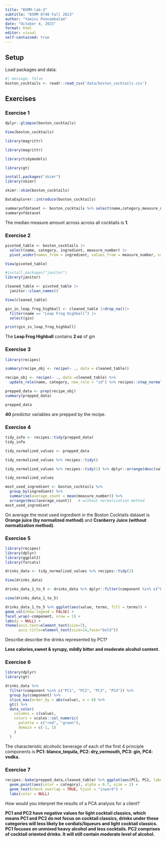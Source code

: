 ---
title: "BSMM-lab-3"
subtitle: "BSMM 8740 Fall 2023"
author: "Yamini Ponnambalam"
date: "October 4, 2023"
format: html
editor: visual
self-contained: true
---

## Setup

Load packages and data:

```{r load-pkg-data}
#| message: false
boston_cocktails <- readr::read_csv('data/boston_cocktails.csv')
```

## Exercises

### Exercise 1

```{r}
dplyr::glimpse(boston_cocktails) 
```

```{r}
View(boston_cocktails)
```

```{r}
library(magrittr)   
```

```{r}
library(magrittr)   
```

```{r}
library(tidymodels)
```

```{r}
library(gt)
```

```{r}
install.packages("skimr")
library(skimr)
```

```{r}
skimr::skim(boston_cocktails)
```

```{r}
DataExplorer::introduce(boston_cocktails)
```

```{r}
summaryofdataset <- boston_cocktails %>% select(name,category,measure_number) %>%  dplyr::filter(category=="Cocktail Classics") %>% summarise(mediannumber=median(measure_number))
summaryofdataset
```

The median measure amount across across all cocktails is **1**.

### Exercise 2

```{r}
pivoted_table <- boston_cocktails |>
  select(name, category, ingredient, measure_number) |> 
  pivot_wider(names_from = ingredient, values_from = measure_number, values_fill = 0)
```

```{r}
View(pivoted_table)
```

```{r}
#install.packages("janitor")
library(janitor)
```

```{r}
cleaned_table <- pivoted_table |>
  janitor::clean_names()
```

```{r}
View(cleaned_table)
```

```{r}
gin_in_leap_frog_highball <- cleaned_table |>drop_na()|>
  filter(name == "Leap Frog Highball") |>
  select(gin)

print(gin_in_leap_frog_highball)
```

The **Leap Frog Highball** contains **2 oz** of gin

### Exercise 3

```{r}
library(recipes)

summary(recipe_obj <- recipe(~ ., data = cleaned_table))
```

```{r}
recipe_obj <- recipe(~ ., data =cleaned_table) %>%
  update_role(name, category, new_role = "id") %>% recipes::step_normalize(all_numeric()) %>%step_pca(all_numeric())

prepped_data <- prep(recipe_obj)
summary(prepped_data)
```

```{r}
prepped_data
```

**40** predictor variables are prepped by the recipe.

### Exercise 4

```{r}
tidy_info <- recipes::tidy(prepped_data)
tidy_info
```

```{r}
tidy_normalized_values <- prepped_data

tidy_normalized_values %>% recipes::tidy() 
```

```{r}
tidy_normalized_values %>% recipes::tidy(1) %>% dplyr::arrange(desc(value))
```

```{r}
tidy_normalized_values
```

```{r}
most_used_ingredient <- boston_cocktails %>%
  group_by(ingredient) %>%
  summarise(average_count = mean(measure_number)) %>%
  arrange(desc(average_count))   # without normalization method
most_used_ingredient
```

On average the most used ingredient in the Boston Cocktails dataset is **Orange juice (by normalized method)** and **Cranberry Juice (without normalization method)**.

### Exercise 5

```{r}
library(recipes)
library(dplyr)
library(ggplot2)
library(forcats)

drinks_data <- tidy_normalized_values %>% recipes::tidy(2)

View(drinks_data)

drinks_data_1_to_5 <- drinks_data %>% dplyr::filter(component %in% c("PC1","PC2","PC3","PC4","PC5")) %>% dplyr::mutate(order = forcats::fct_inorder(component))

view(drinks_data_1_to_5)

drinks_data_1_to_5 %>% ggplot(aes(value, terms, fill = terms)) +
geom_col(show.legend = FALSE) +
facet_wrap(~component, nrow = 1) +
labs(y = NULL) +
theme(axis.text=element_text(size=7),
      axis.title=element_text(size=14,face="bold"))
```

Describe describe the drinks represented by PC1?

**Less calories,sweet & syrupy, mildly bitter and moderate alcohol content.**

### Exercise 6

```{r}
library(dplyr)
library(gt)

drinks_data %>%
  filter(component %in% c("PC1", "PC2", "PC3", "PC4")) %>%  
  group_by(component) %>%
  slice_max(order_by = abs(value), n = 8) %>%
  gt() %>%
  data_color(
    columns = c(value),
    colors = scales::col_numeric(
      palette = c("red", "green"),
      domain = c(-1, 1)
    )
  )
```

The characteristic alcoholic beverage of each of the first 4 principle components is **PC1: blanco_tequila, PC2: dry_vermouth, PC3: gin, PC4: vodka.**

### Exercise 7

```{r}
recipes::bake(prepped_data,cleaned_table) %>% ggplot(aes(PC1, PC2, label = name)) +
  geom_point(aes(color = category), alpha = 0.7, size = 2) +
  geom_text(check_overlap = TRUE, hjust = "inward") + 
  labs(color = NULL)
```

How would you interpret the results of a PCA analysis for a client?

**PC1 and PC2 have negative values for light cocktail classics, which means PC1 and PC2 do not focus on cocktail classics, drinks under these categories will less likely be cordials/liqueurs and light cocktail classics. PC1 focuses on unmixed heavy alcohol and less cocktails. PC2 comprises of cocktail oriented drinks. It will still contain moderate level of alcohol.**
